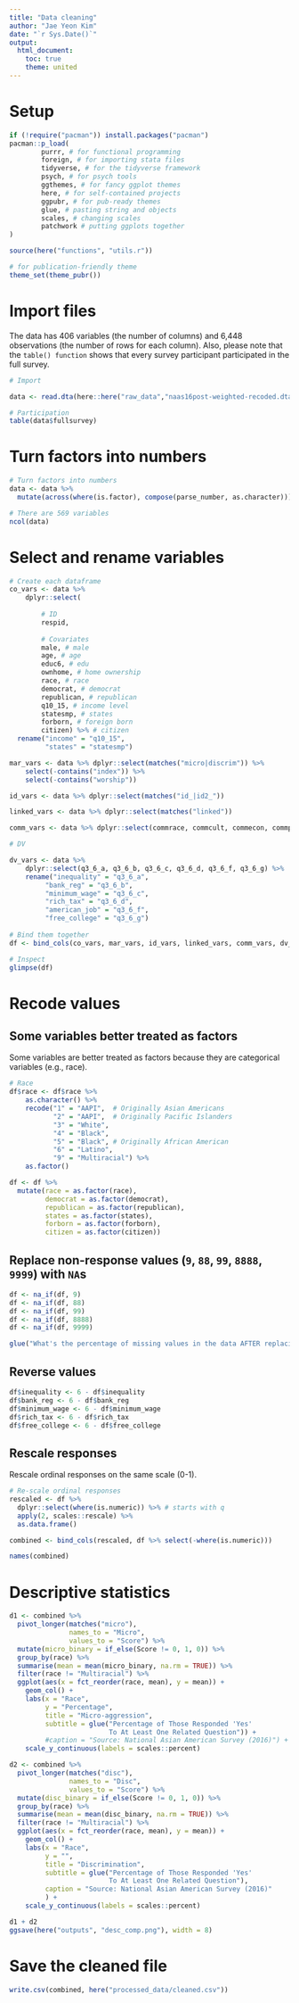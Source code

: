 ```yaml
---
title: "Data cleaning"
author: "Jae Yeon Kim"
date: "`r Sys.Date()`"
output:
  html_document: 
    toc: true
    theme: united
---
```


# Setup 

```r
if (!require("pacman")) install.packages("pacman")
pacman::p_load(
        purrr, # for functional programming
        foreign, # for importing stata files 
        tidyverse, # for the tidyverse framework 
        psych, # for psych tools  
        ggthemes, # for fancy ggplot themes
        here, # for self-contained projects
        ggpubr, # for pub-ready themes 
        glue, # pasting string and objects
        scales, # changing scales 
        patchwork # putting ggplots together
)

source(here("functions", "utils.r"))

# for publication-friendly theme 
theme_set(theme_pubr())
```

# Import files 

The data has 406 variables (the number of columns) and 6,448 observations (the number of rows for each column). Also, please note that the `table() function` shows that every survey participant participated in the full survey. 

```r
# Import 

data <- read.dta(here::here("raw_data","naas16post-weighted-recoded.dta"))

# Participation 
table(data$fullsurvey)
```

# Turn factors into numbers

```r
# Turn factors into numbers 
data <- data %>%
  mutate(across(where(is.factor), compose(parse_number, as.character)))

# There are 569 variables 
ncol(data) 
```

# Select and rename variables 

```r
# Create each dataframe
co_vars <- data %>%
    dplyr::select(
  
        # ID
        respid,     
       
        # Covariates
        male, # male 
        age, # age 
        educ6, # edu 
        ownhome, # home ownership 
        race, # race 
        democrat, # democrat
        republican, # republican
        q10_15, # income level
        statesmp, # states 
        forborn, # foreign born 
        citizen) %>% # citizen
  rename("income" = "q10_15",
         "states" = "statesmp")

mar_vars <- data %>% dplyr::select(matches("micro|discrim")) %>%
    select(-contains("index")) %>%
    select(-contains("worship"))

id_vars <- data %>% dplyr::select(matches("id_|id2_"))

linked_vars <- data %>% dplyr::select(matches("linked"))

comm_vars <- data %>% dplyr::select(commrace, commcult, commecon, commpol)

# DV 

dv_vars <- data %>%
    dplyr::select(q3_6_a, q3_6_b, q3_6_c, q3_6_d, q3_6_f, q3_6_g) %>%
    rename("inequality" = "q3_6_a",
         "bank_reg" = "q3_6_b",
         "minimum_wage" = "q3_6_c",
         "rich_tax" = "q3_6_d",
         "american_job" = "q3_6_f",
         "free_college" = "q3_6_g")
    
# Bind them together
df <- bind_cols(co_vars, mar_vars, id_vars, linked_vars, comm_vars, dv_vars)

# Inspect
glimpse(df)
```

# Recode values 

## Some variables better treated as factors 

Some variables are better treated as factors because they are categorical variables (e.g., race). 

```r
# Race
df$race <- df$race %>%
    as.character() %>%
    recode("1" = "AAPI",  # Originally Asian Americans 
           "2" = "AAPI",  # Originally Pacific Islanders
           "3" = "White",
           "4" = "Black",
           "5" = "Black", # Originally African American
           "6" = "Latino",
           "9" = "Multiracial") %>%
    as.factor()

df <- df %>%
  mutate(race = as.factor(race),
         democrat = as.factor(democrat),
         republican = as.factor(republican),
         states = as.factor(states),
         forborn = as.factor(forborn),
         citizen = as.factor(citizen))
```

## Replace non-response values (`9`, `88`, `99`, `8888`, `9999`) with `NA`s

```r
df <- na_if(df, 9)
df <- na_if(df, 88)
df <- na_if(df, 99)
df <- na_if(df, 8888)
df <- na_if(df, 9999)

glue("What's the percentage of missing values in the data AFTER replacing non-reponse values with NAs?: {(mean(is.na(df)) %>% round(2)) * 100}%")
```

## Reverse values 

```r
df$inequality <- 6 - df$inequality
df$bank_reg <- 6 - df$bank_reg
df$minimum_wage <- 6 - df$minimum_wage
df$rich_tax <- 6 - df$rich_tax
df$free_college <- 6 - df$free_college
```

## Rescale responses 

Rescale ordinal responses on the same scale (0-1).

```r
# Re-scale ordinal responses
rescaled <- df %>%
  dplyr::select(where(is.numeric)) %>% # starts with q
  apply(2, scales::rescale) %>%
  as.data.frame() 
```

```r
combined <- bind_cols(rescaled, df %>% select(-where(is.numeric)))

names(combined)
```

# Descriptive statistics 

```r
d1 <- combined %>%
  pivot_longer(matches("micro"),
               names_to = "Micro",
               values_to = "Score") %>%
  mutate(micro_binary = if_else(Score != 0, 1, 0)) %>%
  group_by(race) %>%
  summarise(mean = mean(micro_binary, na.rm = TRUE)) %>%
  filter(race != "Multiracial") %>% 
  ggplot(aes(x = fct_reorder(race, mean), y = mean)) +
    geom_col() +
    labs(x = "Race", 
         y = "Percentage",
         title = "Micro-aggression",
         subtitle = glue("Percentage of Those Responded 'Yes' 
                         To At Least One Related Question")) +
         #caption = "Source: National Asian American Survey (2016)") +
    scale_y_continuous(labels = scales::percent)

d2 <- combined %>%
  pivot_longer(matches("disc"),
               names_to = "Disc",
               values_to = "Score") %>%
  mutate(disc_binary = if_else(Score != 0, 1, 0)) %>%
  group_by(race) %>%
  summarise(mean = mean(disc_binary, na.rm = TRUE)) %>%
  filter(race != "Multiracial") %>% 
  ggplot(aes(x = fct_reorder(race, mean), y = mean)) +
    geom_col() +
    labs(x = "Race", 
         y = "",
         title = "Discrimination",
         subtitle = glue("Percentage of Those Responded 'Yes' 
                         To At Least One Related Question"),
         caption = "Source: National Asian American Survey (2016)"
         ) +
    scale_y_continuous(labels = scales::percent)

d1 + d2
ggsave(here("outputs", "desc_comp.png"), width = 8)
```

# Save the cleaned file 

```r
write.csv(combined, here("processed_data/cleaned.csv"))
```